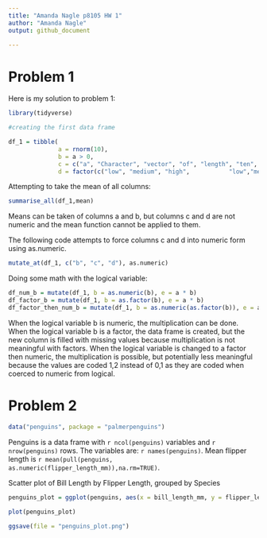 ```yaml
---
title: "Amanda Nagle p8105 HW 1"
author: "Amanda Nagle"
output: github_document

---
```

 

# Problem 1

Here is  my solution to problem 1:

```r
library(tidyverse)

#creating the first data frame

df_1 = tibble(
              a = rnorm(10),
              b = a > 0,
              c = c("a", "Character", "vector", "of", "length", "ten", "in", "column", "lettered", "c"),
              d = factor(c("low", "medium", "high",           "low","medium", "high", "low", "medium", "high", "low")))
```
Attempting to take the mean of all columns:
```r
summarise_all(df_1,mean)
```
Means can be taken of columns a and b, but columns c and d are not numeric and the mean function cannot be applied to them.

The following code attempts to force columns c and d into numeric form using as.numeric.

```r
mutate_at(df_1, c("b", "c", "d"), as.numeric)
```
Doing some math with the logical variable:
```r
df_num_b = mutate(df_1, b = as.numeric(b), e = a * b)
df_factor_b = mutate(df_1, b = as.factor(b), e = a * b)
df_factor_then_num_b = mutate(df_1, b = as.numeric(as.factor(b)), e = a * b)
```
When the logical variable b is numeric, the multiplication can be done.
When the logical variable b is a factor, the data frame is created, but the new column is filled with missing values because multiplication is not meaningful with factors.
When the logical variable is changed to a factor then numeric, the multiplication is possible, but potentially less meaningful because the values are coded 1,2 instead of 0,1 as they are coded when coerced to numeric from logical. 

# Problem 2


```r
data("penguins", package = "palmerpenguins")
```
Penguins is a data frame with `r ncol(penguins)` variables and `r nrow(penguins)` rows. The variables are: `r names(penguins)`. Mean flipper length is `r mean(pull(penguins, as.numeric(flipper_length_mm)),na.rm=TRUE)`.

Scatter plot of Bill Length by Flipper Length, grouped by Species
```r
penguins_plot = ggplot(penguins, aes(x = bill_length_mm, y = flipper_length_mm, color = species)) + geom_point()

plot(penguins_plot)
  
ggsave(file = "penguins_plot.png")
```
